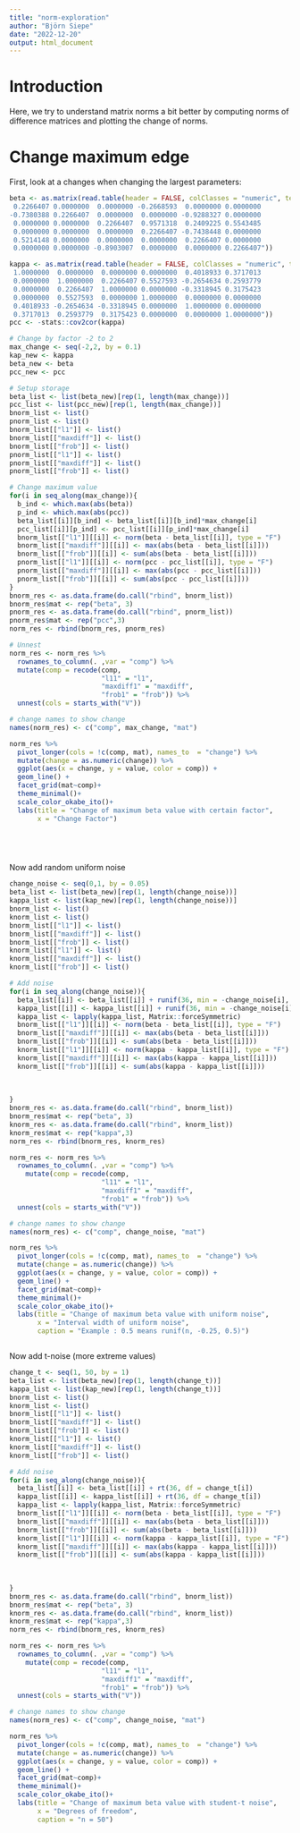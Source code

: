 ```yaml
---
title: "norm-exploration"
author: "Björn Siepe"
date: "2022-12-20"
output: html_document
---
```


# Introduction
Here, we try to understand matrix norms a bit better by computing norms of difference matrices
and plotting the change of norms. 

# Change maximum edge

First, look at a changes when changing the largest parameters:
```r
beta <- as.matrix(read.table(header = FALSE, colClasses = "numeric", text = "
 0.2266407 0.0000000  0.0000000 -0.2668593  0.0000000 0.0000000
-0.7380388 0.2266407  0.0000000  0.0000000 -0.9288327 0.0000000
 0.0000000 0.0000000  0.2266407  0.9571318  0.2409225 0.5543485
 0.0000000 0.0000000  0.0000000  0.2266407 -0.7438448 0.0000000
 0.5214148 0.0000000  0.0000000  0.0000000  0.2266407 0.0000000
 0.0000000 0.0000000 -0.8903007  0.0000000  0.0000000 0.2266407"))

kappa <- as.matrix(read.table(header = FALSE, colClasses = "numeric", text = "
 1.0000000  0.0000000  0.0000000 0.0000000  0.4018933 0.3717013
 0.0000000  1.0000000  0.2266407 0.5527593 -0.2654634 0.2593779
 0.0000000  0.2266407  1.0000000 0.0000000 -0.3318945 0.3175423
 0.0000000  0.5527593  0.0000000 1.0000000  0.0000000 0.0000000
 0.4018933 -0.2654634 -0.3318945 0.0000000  1.0000000 0.0000000
 0.3717013  0.2593779  0.3175423 0.0000000  0.0000000 1.0000000"))
pcc <- -stats::cov2cor(kappa)

# Change by factor -2 to 2
max_change <- seq(-2,2, by = 0.1)
kap_new <- kappa
beta_new <- beta
pcc_new <- pcc

# Setup storage
beta_list <- list(beta_new)[rep(1, length(max_change))]
pcc_list <- list(pcc_new)[rep(1, length(max_change))]
bnorm_list <- list()
pnorm_list <- list()
bnorm_list[["l1"]] <- list()
bnorm_list[["maxdiff"]] <- list()
bnorm_list[["frob"]] <- list()
pnorm_list[["l1"]] <- list()
pnorm_list[["maxdiff"]] <- list()
pnorm_list[["frob"]] <- list()

# Change maximum value
for(i in seq_along(max_change)){
  b_ind <- which.max(abs(beta))
  p_ind <- which.max(abs(pcc))
  beta_list[[i]][b_ind] <- beta_list[[i]][b_ind]*max_change[i]
  pcc_list[[i]][p_ind] <- pcc_list[[i]][p_ind]*max_change[i]
  bnorm_list[["l1"]][[i]] <- norm(beta - beta_list[[i]], type = "F")
  bnorm_list[["maxdiff"]][[i]] <- max(abs(beta - beta_list[[i]]))
  bnorm_list[["frob"]][[i]] <- sum(abs(beta - beta_list[[i]]))
  pnorm_list[["l1"]][[i]] <- norm(pcc - pcc_list[[i]], type = "F")
  pnorm_list[["maxdiff"]][[i]] <- max(abs(pcc - pcc_list[[i]]))
  pnorm_list[["frob"]][[i]] <- sum(abs(pcc - pcc_list[[i]]))
}
bnorm_res <- as.data.frame(do.call("rbind", bnorm_list))
bnorm_res$mat <- rep("beta", 3)
pnorm_res <- as.data.frame(do.call("rbind", pnorm_list))
pnorm_res$mat <- rep("pcc",3)
norm_res <- rbind(bnorm_res, pnorm_res)

# Unnest
norm_res <- norm_res %>% 
  rownames_to_column(. ,var = "comp") %>% 
  mutate(comp = recode(comp, 
                       "l11" = "l1",
                       "maxdiff1" = "maxdiff",
                       "frob1" = "frob")) %>% 
  unnest(cols = starts_with("V"))

# change names to show change
names(norm_res) <- c("comp", max_change, "mat")

norm_res %>% 
  pivot_longer(cols = !c(comp, mat), names_to  = "change") %>% 
  mutate(change = as.numeric(change)) %>% 
  ggplot(aes(x = change, y = value, color = comp)) +
  geom_line() +
  facet_grid(mat~comp)+
  theme_minimal()+
  scale_color_okabe_ito()+
  labs(title = "Change of maximum beta value with certain factor",
       x = "Change Factor")



  
```


Now add random uniform noise
```r
change_noise <- seq(0,1, by = 0.05)
beta_list <- list(beta_new)[rep(1, length(change_noise))]
kappa_list <- list(kap_new)[rep(1, length(change_noise))]
bnorm_list <- list()
knorm_list <- list()
bnorm_list[["l1"]] <- list()
bnorm_list[["maxdiff"]] <- list()
bnorm_list[["frob"]] <- list()
knorm_list[["l1"]] <- list()
knorm_list[["maxdiff"]] <- list()
knorm_list[["frob"]] <- list()

# Add noise
for(i in seq_along(change_noise)){
  beta_list[[i]] <- beta_list[[i]] + runif(36, min = -change_noise[i], max = change_noise[i])
  kappa_list[[i]] <- kappa_list[[i]] + runif(36, min = -change_noise[i], max = change_noise[i])
  kappa_list <- lapply(kappa_list, Matrix::forceSymmetric)
  bnorm_list[["l1"]][[i]] <- norm(beta - beta_list[[i]], type = "F")
  bnorm_list[["maxdiff"]][[i]] <- max(abs(beta - beta_list[[i]]))
  bnorm_list[["frob"]][[i]] <- sum(abs(beta - beta_list[[i]]))
  knorm_list[["l1"]][[i]] <- norm(kappa - kappa_list[[i]], type = "F")
  knorm_list[["maxdiff"]][[i]] <- max(abs(kappa - kappa_list[[i]]))
  knorm_list[["frob"]][[i]] <- sum(abs(kappa - kappa_list[[i]]))
  
  
  
}
bnorm_res <- as.data.frame(do.call("rbind", bnorm_list))
bnorm_res$mat <- rep("beta", 3)
knorm_res <- as.data.frame(do.call("rbind", knorm_list))
knorm_res$mat <- rep("kappa",3)
norm_res <- rbind(bnorm_res, knorm_res)

norm_res <- norm_res %>% 
  rownames_to_column(. ,var = "comp") %>% 
    mutate(comp = recode(comp, 
                       "l11" = "l1",
                       "maxdiff1" = "maxdiff",
                       "frob1" = "frob")) %>% 
  unnest(cols = starts_with("V"))

# change names to show change
names(norm_res) <- c("comp", change_noise, "mat")

norm_res %>% 
  pivot_longer(cols = !c(comp, mat), names_to  = "change") %>% 
  mutate(change = as.numeric(change)) %>% 
  ggplot(aes(x = change, y = value, color = comp)) +
  geom_line() +
  facet_grid(mat~comp)+
  theme_minimal()+
  scale_color_okabe_ito()+
  labs(title = "Change of maximum beta value with uniform noise",
       x = "Interval width of uniform noise",
       caption = "Example : 0.5 means runif(n, -0.25, 0.5)")



```

Now add t-noise (more extreme values)
```r
change_t <- seq(1, 50, by = 1)
beta_list <- list(beta_new)[rep(1, length(change_t))]
kappa_list <- list(kap_new)[rep(1, length(change_t))]
bnorm_list <- list()
knorm_list <- list()
bnorm_list[["l1"]] <- list()
bnorm_list[["maxdiff"]] <- list()
bnorm_list[["frob"]] <- list()
knorm_list[["l1"]] <- list()
knorm_list[["maxdiff"]] <- list()
knorm_list[["frob"]] <- list()

# Add noise
for(i in seq_along(change_noise)){
  beta_list[[i]] <- beta_list[[i]] + rt(36, df = change_t[i])
  kappa_list[[i]] <- kappa_list[[i]] + rt(36, df = change_t[i])
  kappa_list <- lapply(kappa_list, Matrix::forceSymmetric)
  bnorm_list[["l1"]][[i]] <- norm(beta - beta_list[[i]], type = "F")
  bnorm_list[["maxdiff"]][[i]] <- max(abs(beta - beta_list[[i]]))
  bnorm_list[["frob"]][[i]] <- sum(abs(beta - beta_list[[i]]))
  knorm_list[["l1"]][[i]] <- norm(kappa - kappa_list[[i]], type = "F")
  knorm_list[["maxdiff"]][[i]] <- max(abs(kappa - kappa_list[[i]]))
  knorm_list[["frob"]][[i]] <- sum(abs(kappa - kappa_list[[i]]))
  
  
  
}
bnorm_res <- as.data.frame(do.call("rbind", bnorm_list))
bnorm_res$mat <- rep("beta", 3)
knorm_res <- as.data.frame(do.call("rbind", knorm_list))
knorm_res$mat <- rep("kappa",3)
norm_res <- rbind(bnorm_res, knorm_res)

norm_res <- norm_res %>% 
  rownames_to_column(. ,var = "comp") %>% 
    mutate(comp = recode(comp, 
                       "l11" = "l1",
                       "maxdiff1" = "maxdiff",
                       "frob1" = "frob")) %>% 
  unnest(cols = starts_with("V"))

# change names to show change
names(norm_res) <- c("comp", change_noise, "mat")

norm_res %>% 
  pivot_longer(cols = !c(comp, mat), names_to  = "change") %>% 
  mutate(change = as.numeric(change)) %>% 
  ggplot(aes(x = change, y = value, color = comp)) +
  geom_line() +
  facet_grid(mat~comp)+
  theme_minimal()+
  scale_color_okabe_ito()+
  labs(title = "Change of maximum beta value with student-t noise",
       x = "Degrees of freedom", 
       caption = "n = 50")
```


